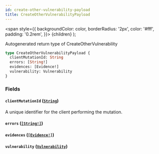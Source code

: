 ```yaml
---
id: create-other-vulnerability-payload
title: CreateOtherVulnerabilityPayload
---
```


<span
style={{
      backgroundColor: color,
      borderRadius: '2px',
      color: '#fff',
      padding: '0.2rem',
    }}>
{children}
</span>
);

Autogenerated return type of CreateOtherVulnerability

```graphql
type CreateOtherVulnerabilityPayload {
  clientMutationId: String
  errors: [String!]
  evidences: [Evidence!]
  vulnerability: Vulnerability
}
```

### Fields

#### `clientMutationId` ([`String`](/api/graphql/documentation/scalars/string))

A unique identifier for the client performing the mutation.

#### `errors` ([`[String!]`](/api/graphql/documentation/scalars/string))

#### `evidences` ([`[Evidence!]`](/api/graphql/documentation/objects/evidence))

#### `vulnerability` ([`Vulnerability`](/api/graphql/documentation/objects/vulnerability))
